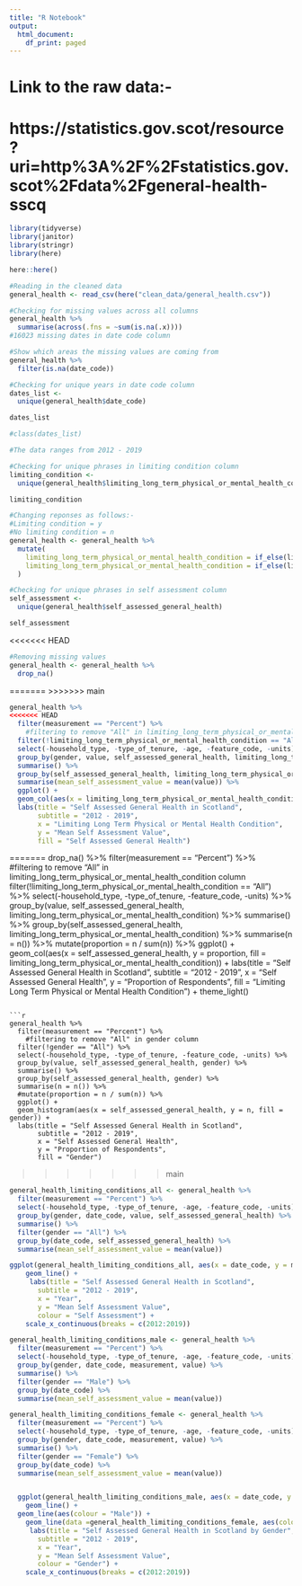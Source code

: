 ```yaml
---
title: "R Notebook"
output:
  html_document:
    df_print: paged
---
```


# Link to the raw data:-
# https://statistics.gov.scot/resource?uri=http%3A%2F%2Fstatistics.gov.scot%2Fdata%2Fgeneral-health-sscq

```r
library(tidyverse)
library(janitor)
library(stringr)
library(here)
```

```r
here::here()
```

```r
#Reading in the cleaned data
general_health <- read_csv(here("clean_data/general_health.csv"))
```

```r
#Checking for missing values across all columns
general_health %>% 
  summarise(across(.fns = ~sum(is.na(.x))))
#16023 missing dates in date code column
```

```r
#Show which areas the missing values are coming from
general_health %>% 
  filter(is.na(date_code))
```


```r
#Checking for unique years in date code column
dates_list <- 
  unique(general_health$date_code)

dates_list

#class(dates_list)

#The data ranges from 2012 - 2019
```



```r
#Checking for unique phrases in limiting condition column
limiting_condition <- 
  unique(general_health$limiting_long_term_physical_or_mental_health_condition)

limiting_condition
```

```r
#Changing reponses as follows:-
#Limiting condition = y
#No limiting condition = n
general_health <- general_health %>% 
  mutate(
    limiting_long_term_physical_or_mental_health_condition = if_else(limiting_long_term_physical_or_mental_health_condition == "Limiting condition", "Yes", limiting_long_term_physical_or_mental_health_condition),
    limiting_long_term_physical_or_mental_health_condition = if_else(limiting_long_term_physical_or_mental_health_condition == "No limiting condition", "No", limiting_long_term_physical_or_mental_health_condition)
  )
```


```r
#Checking for unique phrases in self assessment column
self_assessment <- 
  unique(general_health$self_assessed_general_health)

self_assessment
```

<<<<<<< HEAD
```r
#Removing missing values
general_health <- general_health %>% 
  drop_na()
```

=======
>>>>>>> main


```r
general_health %>% 
<<<<<<< HEAD
  filter(measurement == "Percent") %>%  
    #filtering to remove "All" in limiting_long_term_physical_or_mental_health_condition column 
  filter(!limiting_long_term_physical_or_mental_health_condition == "All") %>% 
  select(-household_type, -type_of_tenure, -age, -feature_code, -units) %>% 
  group_by(gender, value, self_assessed_general_health, limiting_long_term_physical_or_mental_health_condition) %>% 
  summarise() %>% 
  group_by(self_assessed_general_health, limiting_long_term_physical_or_mental_health_condition) %>% 
  summarise(mean_self_assessment_value = mean(value)) %>% 
  ggplot() +
  geom_col(aes(x = limiting_long_term_physical_or_mental_health_condition, y = mean_self_assessment_value, fill = self_assessed_general_health)) +
  labs(title = "Self Assessed General Health in Scotland",
       subtitle = "2012 - 2019",
       x = "Limiting Long Term Physical or Mental Health Condition",
       y = "Mean Self Assessment Value",
       fill = "Self Assessed General Health") 
```

=======
  drop_na() %>% 
  filter(measurement == "Percent") %>%  
    #filtering to remove "All" in limiting_long_term_physical_or_mental_health_condition column 
  filter(!limiting_long_term_physical_or_mental_health_condition == "All") %>% 
  select(-household_type, -type_of_tenure, -feature_code, -units) %>% 
  group_by(value, self_assessed_general_health, limiting_long_term_physical_or_mental_health_condition) %>% 
  summarise() %>% 
  group_by(self_assessed_general_health, limiting_long_term_physical_or_mental_health_condition) %>% 
  summarise(n = n()) %>%
  mutate(proportion = n / sum(n)) %>% 
  ggplot() +
  geom_col(aes(x = self_assessed_general_health, y = proportion, fill = limiting_long_term_physical_or_mental_health_condition)) +
  labs(title = "Self Assessed General Health in Scotland",
       subtitle = "2012 - 2019",
       x = "Self Assessed General Health",
       y = "Proportion of Respondents",
       fill = "Limiting Long Term Physical or Mental Health Condition") +
  theme_light()
```

```r
general_health %>% 
  filter(measurement == "Percent") %>%  
    #filtering to remove "All" in gender column 
  filter(!gender == "All") %>% 
  select(-household_type, -type_of_tenure, -feature_code, -units) %>% 
  group_by(value, self_assessed_general_health, gender) %>% 
  summarise() %>% 
  group_by(self_assessed_general_health, gender) %>% 
  summarise(n = n()) %>%
  #mutate(proportion = n / sum(n)) %>% 
  ggplot() +
  geom_histogram(aes(x = self_assessed_general_health, y = n, fill = gender)) +
  labs(title = "Self Assessed General Health in Scotland",
       subtitle = "2012 - 2019",
       x = "Self Assessed General Health",
       y = "Proportion of Respondents",
       fill = "Gender") 
```




>>>>>>> main
```r
general_health_limiting_conditions_all <- general_health %>% 
  filter(measurement == "Percent") %>%  
  select(-household_type, -type_of_tenure, -age, -feature_code, -units) %>% 
  group_by(gender, date_code, value, self_assessed_general_health) %>% 
  summarise() %>% 
  filter(gender == "All") %>% 
  group_by(date_code, self_assessed_general_health) %>% 
  summarise(mean_self_assessment_value = mean(value)) 
```

```r
ggplot(general_health_limiting_conditions_all, aes(x = date_code, y = mean_self_assessment_value, colour = self_assessed_general_health)) +
    geom_line() +
     labs(title = "Self Assessed General Health in Scotland",
       subtitle = "2012 - 2019",
       x = "Year",
       y = "Mean Self Assessment Value",
       colour = "Self Assessment") +
    scale_x_continuous(breaks = c(2012:2019)) 
```

```r
general_health_limiting_conditions_male <- general_health %>% 
  filter(measurement == "Percent") %>% 
  select(-household_type, -type_of_tenure, -age, -feature_code, -units) %>% 
  group_by(gender, date_code, measurement, value) %>% 
  summarise() %>% 
  filter(gender == "Male") %>% 
  group_by(date_code) %>% 
  summarise(mean_self_assessment_value = mean(value))

general_health_limiting_conditions_female <- general_health %>% 
  filter(measurement == "Percent") %>% 
  select(-household_type, -type_of_tenure, -age, -feature_code, -units) %>% 
  group_by(gender, date_code, measurement, value) %>% 
  summarise() %>% 
  filter(gender == "Female") %>% 
  group_by(date_code) %>% 
  summarise(mean_self_assessment_value = mean(value))


  ggplot(general_health_limiting_conditions_male, aes(x = date_code, y = mean_self_assessment_value)) +
    geom_line() +
  geom_line(aes(colour = "Male")) +
    geom_line(data =general_health_limiting_conditions_female, aes(colour = "Female")) +
     labs(title = "Self Assessed General Health in Scotland by Gender",
       subtitle = "2012 - 2019",
       x = "Year",
       y = "Mean Self Assessment Value",
       colour = "Gender") +
    scale_x_continuous(breaks = c(2012:2019))
```




